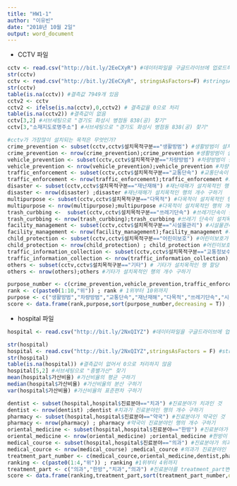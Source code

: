 ---
title: "HW1-1"
author: "이유빈"
date: "2018년 10월 2일"
output: word_document
---

- CCTV 파일
```{r}
cctv <- read.csv("http://bit.ly/2EeCXyR") #데이터파일을 구글드라이브에 업로드하고 웹에서 다운 받는 방식으로 데이터 입력
str(cctv) 
cctv <- read.csv("http://bit.ly/2EeCXyR", stringsAsFactors=F) #stringsAsFactors인수로 문자열을 문자열로 저장해준다.
str(cctv)
table(is.na(cctv)) #결측값 7949개 있음
cctv2 <- cctv 
cctv2 <- ifelse(is.na(cctv),0,cctv2) # 결측값을 0으로 처리
table(is.na(cctv2)) #결측값이 없음 
cctv[3,2] #서브세팅으로 "경기도 화성시 병점동 838(공) 찾기"
cctv[3,"소재지도로명주소"] #서브세팅으로 "경기도 화성시 병점동 838(공) 찾기"

#cctv가 가장많이 설치되는 목적은 무엇인가?
crime_prevention <- subset(cctv,cctv$설치목적구분=="생활방범") #생활방범이 설치목적인 행 할당
crime_prevention <- nrow(crime_prevention);crime_prevention #생활방범이 설치목적인 행의 개수 구하기
vehicle_prevention <- subset(cctv,cctv$설치목적구분=="차량방범") #차량방범이 설치목적인 행 할당 
vehicle_prevention <- nrow(vehicle_prevention);vehicle_prevention #차량방범이 설치목적인 행의 개수 구하기
traffic_enforcement <- subset(cctv,cctv$설치목적구분=="교통단속") #교통단속이 설치목적인 행 할당 
traffic_enforcement <- nrow(traffic_enforcement);traffic_enforcement #교통단속이 설치목적인 행의 개수 구하기
disaster <- subset(cctv,cctv$설치목적구분=="재난재해") #재난재해가 설치목적인 행 할당 
disaster <- nrow(disaster) ;disaster #재난재해가 설치목적인 행의 개수 구하기
multipurpose <- subset(cctv,cctv$설치목적구분=="다목적") #다목적이 설치목적인 행 할당 
multipurpose <- nrow(multipurpose);multipurpose #다목적이 설치목적인 행의 개수 구하기
trash_curbbing <-  subset(cctv,cctv$설치목적구분=="쓰레기단속") #쓰레기단속이 설치목적인 행 할당 
trash_curbbing <- nrow(trash_curbbing);trash_curbbing #쓰레기 단속이 설치목적인 행의 개수 구하기
facility_management <- subset(cctv,cctv$설치목적구분=="시설물관리") #시설물관리가 설치목적인 행 할당 
facility_management <- nrow(facility_management);facility_management #시설물관리가 설치목적인 행의 개수 구하기
child_protection <- subset(cctv,cctv$설치목적구분=="어린이보호") #어린이보호가 설치목적인 행 할당 
child_protection <- nrow(child_protection) ; child_protection #어린이보호가 설치목적인 행의 개수 구하기
traffic_information_collection <- subset(cctv,cctv$설치목적구분=="교통정보수집") #교통정보수집이 설치목적인 행 할당 
traffic_information_collection <- nrow(traffic_information_collection);traffic_information_collection #교통정보수집이 설치목적인 행의 개수 구하기
others <- subset(cctv,cctv$설치목적구분=="기타") # 기타가 설치목적인 행 할당
others <- nrow(others);others #기타가 설치목적인 행의 개수 구하기

purpose_number <- c(crime_prevention,vehicle_prevention,traffic_enforcement,disaster,multipurpose,trash_curbbing,facility_management, child_protection,traffic_information_collection,others) #목적 별 행의 개수를 purpose_number 변수에 할당
rank <- c(paste0(1:10,"위")) ; rank # 1위부터 10위까지 
purpose <- c("생활방범","차량방범","교통단속","재난재해","다목적","쓰레기단속","시설물관리","어린이보호","교통정보수집","기타") #목적들을 purpose변수에 할당 
score <- data.frame(rank,purpose,sort(purpose_number,decreasing = T)) ;View(score) #dataframe안에 새로운 변수를 만들었다. 
```

- hospital 파일
```{r}
hospital <- read.csv("http://bit.ly/2NxQIYZ") #데이터파일을 구글드라이브에 업로드하고 웹에서 다운 받는 방식으로 데이터 입력

str(hospital)
hospital <- read.csv("http://bit.ly/2NxQIYZ",stringsAsFactors = F) #stringsAsFactors인수로 문자열을 문자열로 저장해준다.
str(hospital)
table(is.na(hospital)) #결측값이 없어서 0으로 처리하지 않음
hospital[5,2] #서브세팅으로 "종별가산" 찾기
mean(hospital$가산비율) #가산비율의 평균 구하기
median(hospital$가산비율) #가산비율의 분산 구하기
var(hospital$가산비율) #가산비율의 표준편차 구하기

dentist <- subset(hospital,hospital$진료분야=="치과") #진료분야가 치과인 것 
dentist <- nrow(dentist) ;dentist #치과가 진료분야인 행의 개수 구하기
pharmacy <- subset(hospital,hospital$진료분야=="약국") #진료분야가 약국인 것
pharmacy <- nrow(pharmacy) ; pharmacy #약국이 진료분야인 행의 개수 구하기
oriental_medicine <- subset(hospital,hospital$진료분야=="한방") #진료분야가 한방인 것
oriental_medicine <- nrow(oriental_medicine) ;oriental_medicine #한방이 진료분야인 행의 개수 구하기
medical_course <- subset(hospital,hospital$진료분야=="의과") #진료분야가 의과인 것
medical_cource <- nrow(medical_course) ;medical_cource #의과가 진료분야인 행의 개수 구하기
treatment_part_number <- c(medical_cource,oriental_medicine,dentist,pharmacy) #진료분야별 행의 개수를 treatment_part_number변수에 할당 
ranking <- c(paste0(1:4,"위")) ; ranking #1위부터 4위까지 
treatment_part <- c("의과","한방","치과","의과") #진료분야를 treatment_part변수에 할당 
score <- data.frame(ranking,treatment_part,sort(treatment_part_number,decreasing = T)) ;View(score) #dataframe안에 새로운 변수 생성 
```
